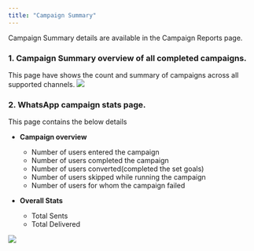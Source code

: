 ```yaml
---
title: "Campaign Summary"
---
```


Campaign Summary details are available in the Campaign Reports page.

### 1. Campaign Summary overview of all completed campaigns.  

This page have shows the count and summary of campaigns across all supported channels.
![](/images/sms-stats-1.png)

### 2. WhatsApp campaign stats page.

This page contains the below details
- **Campaign overview**
    - Number of users entered the campaign
    - Number of users completed the campaign
    - Number of users converted(completed the set goals)
    - Number of users skipped while running the campaign
    - Number of users for whom the campaign failed

- **Overall Stats**
    - Total Sents
    - Total Delivered

![](/images/sms-stats-2.png)
